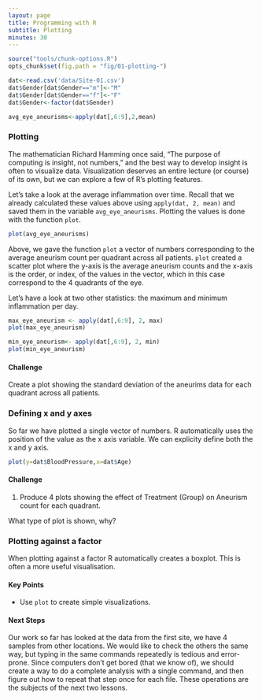 ```yaml
---
layout: page
title: Programming with R
subtitle: Plotting
minutes: 30
---
```


```r
source("tools/chunk-options.R")
opts_chunk$set(fig.path = "fig/01-plotting-")
```

```r
dat<-read.csv('data/Site-01.csv')
dat$Gender[dat$Gender=="m"]<-"M"
dat$Gender[dat$Gender=="f"]<-"F"
dat$Gender<-factor(dat$Gender)

avg_eye_aneurisms<-apply(dat[,6:9],2,mean)
```
### Plotting

The mathematician Richard Hamming once said, "The purpose of computing is insight, not numbers," and the best way to develop insight is often to visualize data.
Visualization deserves an entire lecture (or course) of its own, but we can explore a few of R's plotting features. 

Let's take a look at the average inflammation over time.
Recall that we already calculated these values above using `apply(dat, 2, mean)` and saved them in the variable `avg_eye_aneurisms`.
Plotting the values is done with the function `plot`.

```r
plot(avg_eye_aneurisms)
```

Above, we gave the function `plot` a vector of numbers corresponding to the average aneurism count per quadrant across all patients.
`plot` created a scatter plot where the y-axis is the average aneurism counts and the x-axis is the order, or index, of the values in the vector, which in this case correspond to the 4 quadrants of the eye.

Let's have a look at two other statistics: the maximum and minimum inflammation per day.

```r
max_eye_aneurism <- apply(dat[,6:9], 2, max)
plot(max_eye_aneurism)
```

```r
min_eye_aneurism<- apply(dat[,6:9], 2, min)
plot(min_eye_aneurism)
```

#### Challenge

Create a plot showing the standard deviation of the aneurims data 
for each quadrant across all patients.

### Defining x and y axes

So far we have plotted a single vector of numbers. R automatically uses the position of the value as the x axis variable.
We can explicity define both the x and y axis.

```r
plot(y=dat$BloodPressure,x=dat$Age)
```

#### Challenge
1. Produce 4 plots showing the effect of Treatment (Group) on Aneurism count for each quadrant.

What type of plot is shown, why?

### Plotting against a factor
When plotting against a factor R automatically creates a boxplot. This is often a more useful visualisation.

#### Key Points

* Use `plot` to create simple visualizations.

#### Next Steps

Our work so far has looked at the data from the first site, we have 4 samples from other locations.
We would like to check the others the same way, but typing in the same commands repeatedly is tedious and error-prone.
Since computers don't get bored (that we know of), we should create a way to do a complete analysis with a single command, and then figure out how to repeat that step once for each file.
These operations are the subjects of the next two lessons.
